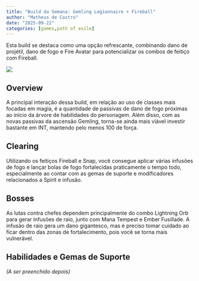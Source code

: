 ```yaml
---
title: "Build da Semana: Gemling Legionnaire + Fireball"
author: "Matheus de Castro"
date: "2025-09-22"
categories: [games,path of exile]
---
```


Esta build se destaca como uma opção refrescante, combinando dano de projétil, dano de fogo e Fire Avatar para potencializar os combos de feitiço com Fireball.

![](thumbnail.png)

## Overview

A principal interação dessa build, em relação ao uso de classes mais focadas em magia, é a quantidade de passivas de dano de fogo próximas ao início da árvore de habilidades do personagem. Além disso, com as novas passivas da ascensão Gemling, torna-se ainda mais viável investir bastante em INT, mantendo pelo menos 100 de força.

## Clearing

Utilizando os feitiços Fireball e Snap, você consegue aplicar várias infusões de fogo e lançar bolas de fogo fortalecidas praticamente o tempo todo, especialmente ao contar com as gemas de suporte e modificadores relacionados a Spirit e infusão.

## Bosses

As lutas contra chefes dependem principalmente do combo Lightning Orb para gerar infusões de raio, junto com Mana Tempest e Ember Fusillade. A infusão de raio gera um dano gigantesco, mas é preciso tomar cuidado ao ficar dentro das zonas de fortalecimento, pois você se torna mais vulnerável.

## Habilidades e Gemas de Suporte

*(A ser preenchido depois)*
